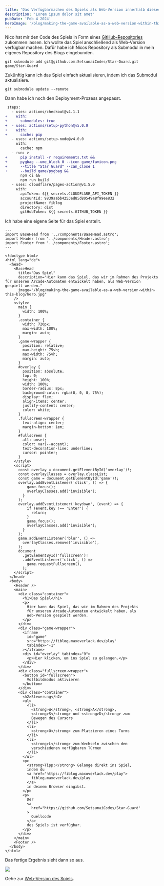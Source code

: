 ```yaml
---
title: 'Das Verfügbarmachen des Spiels als Web-Version innerhalb dieses Blogs'
description: 'Lorem ipsum dolor sit amet'
pubDate: 'Feb 4 2024'
heroImage: '/blog/making-the-game-available-as-a-web-version-within-this-blog/hero.jpg'
---
```


Nico hat mir den Code des Spiels in Form eines
[GitHub-Repositories](https://github.com/SetsunaiCodes/Star-Guard) zukommen
lassen. Ich wollte das Spiel anschließend als Web-Version verfügbar machen.
Dafür habe ich Nicos Repository als Submodul in mein eigenes Repository des
Blogs eingebunden.

```shellscript
git submodule add git@github.com:SetsunaiCodes/Star-Guard.git game/Star-Guard
```

Zukünftig kann ich das Spiel einfach aktualisieren, indem ich das Submodul
aktualisiere.

```shellscript
git submodule update --remote
```

Dann habe ich noch den Deployment-Prozess angepasst.

```diff
 steps:
   - uses: actions/checkout@v4.1.1
+    with:
+      submodules: true
+  - uses: actions/setup-python@v5.0.0
+    with:
+      cache: pip
   - uses: actions/setup-node@v4.0.0
     with:
       cache: npm
   - run: >
+      pip install -r requirements.txt &&
+      pygbag --ume_block 0 --icon game/favicon.png
+      --title "Star Guard" --can_close 1
+      --build game/pygbag &&
       npm ci &&
       npm run build
   - uses: cloudflare/pages-action@v1.5.0
     with:
       apiToken: ${{ secrets.CLOUDFLARE_API_TOKEN }}
       accountId: 9839aabb4253ed85d80549a8f99ee832
       projectName: fiblog
       directory: dist
       gitHubToken: ${{ secrets.GITHUB_TOKEN }}
```

Ich habe eine eigene Seite für das Spiel erstellt.

```astro
---
import BaseHead from '../components/BaseHead.astro';
import Header from '../components/Header.astro';
import Footer from '../components/Footer.astro';
---

<!doctype html>
<html lang="de">
  <head>
    <BaseHead
      title="Das Spiel"
      description="Hier kann das Spiel, das wir im Rahmen des Projekts für unseren Arcade-Automaten entwickelt haben, als Web-Version gespielt werden."
      image="/blog/making-the-game-available-as-a-web-version-within-this-blog/hero.jpg"
    />
    <style>
      main {
        width: 100%;
      }
      .container {
        width: 720px;
        max-width: 100%;
        margin: auto;
      }
      .game-wrapper {
        position: relative;
        max-height: 75vh;
        max-width: 75vh;
        margin: auto;
      }
      #overlay {
        position: absolute;
        top: 0;
        height: 100%;
        width: 100%;
        border-radius: 8px;
        background-color: rgba(0, 0, 0, 75%);
        display: flex;
        align-items: center;
        justify-content: center;
        color: white;
      }
      .fullscreen-wrapper {
        text-align: center;
        margin-bottom: 1em;
      }
      #fullscreen {
        all: unset;
        color: var(--accent);
        text-decoration-line: underline;
        cursor: pointer;
      }
    </style>
    <script>
      const overlay = document.getElementById('overlay')!;
      const overlayClasses = overlay.classList;
      const game = document.getElementById('game')!;
      overlay.addEventListener('click', () => {
          game.focus();
          overlayClasses.add('invisible');
        }
      );
      overlay.addEventListener('keydown', (event) => {
          if (event.key !== 'Enter') {
            return;
          }
          game.focus();
          overlayClasses.add('invisible');
        }
      );
      game.addEventListener('blur', () =>
        overlayClasses.remove('invisible'),
      );
      document
        .getElementById('fullscreen')!
        .addEventListener('click', () =>
          game.requestFullscreen(),
        );
    </script>
  </head>
  <body>
    <Header />
    <main>
      <div class="container">
        <h1>Das Spiel</h1>
        <p>
          Hier kann das Spiel, das wir im Rahmen des Projekts
          für unseren Arcade-Automaten entwickelt haben, als
          Web-Version gespielt werden.
        </p>
      </div>
      <div class="game-wrapper">
        <iframe
          id="game"
          src="https://fiblog.maxoverlack.dev/play"
          tabindex="-1"
        ></iframe>
        <div id="overlay" tabindex="0">
          <p>Hier klicken, um ins Spiel zu gelangen.</p>
        </div>
      </div>
      <div class="fullscreen-wrapper">
        <button id="fullscreen">
          Vollbildmodus aktivieren
        </button>
      </div>
      <div class="container">
        <h2>Steuerung</h2>
        <ul>
          <li>
            <strong>W</strong>, <strong>A</strong>,
            <strong>S</strong> und <strong>D</strong> zum
            Bewegen des Cursors
          </li>
          <li>
            <strong>O</strong> zum Platzieren eines Turms
          </li>
          <li>
            <strong>L</strong> zum Wechseln zwischen den
            verschiedenen verfügbaren Türmen
          </li>
        </ul>
        <p>
          <strong>Tipp:</strong> Gelange direkt ins Spiel,
          indem du
          <a href="https://fiblog.maxoverlack.dev/play">
            fiblog.maxoverlack.dev/play
          </a>
          in deinem Browser eingibst.
        </p>
        <p>
          Der
          <a
            href="https://github.com/SetsunaiCodes/Star-Guard"
          >
            Quellcode
          </a>
          des Spiels ist verfügbar.
        </p>
      </div>
    </main>
    <Footer />
  </body>
</html>
```

Das fertige Ergebnis sieht dann so aus.

![](/blog/making-the-game-available-as-a-web-version-within-this-blog/game-with-overlay-without-focus.jpg)

Gehe zur [Web-Version des Spiels](/the-game).
